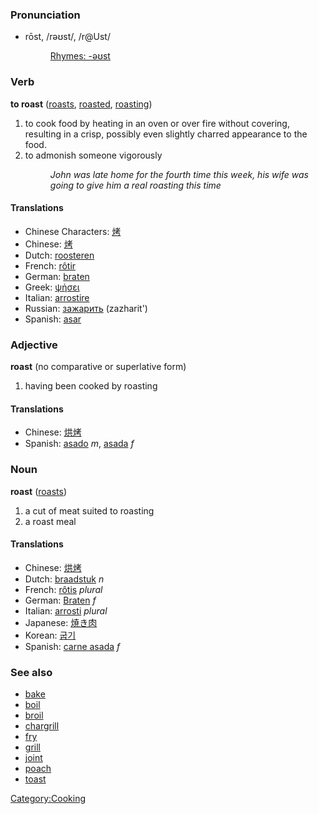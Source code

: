 ===Pronunciation===
*rōst, /rəʊst/, /r@Ust/
*:[[Rhymes:English:-əʊst|Rhymes: -əʊst]]
[[Category:Cooking]]
===Verb===
'''to roast''' ([[roasts]], [[roasted]], [[roasting]])

# to cook food by heating in an oven or over fire without covering, resulting in a crisp, possibly even slightly charred appearance to the food.
# to admonish someone vigorously
#:''John was late home for the fourth time this week, his wife was going to give him a real roasting this time''

====Translations====
*Chinese Characters: [[烤]]
*Chinese: [[烤]]
*Dutch: [[roosteren]]
*French: [[rôtir]]
*German: [[braten]]
*Greek: [[ψήσει]]
*Italian: [[arrostire]]
*Russian: [[зажарить]] (zazharit')
*Spanish: [[asar]]

===Adjective===
'''roast''' (no comparative or superlative form)

# having been cooked by roasting

====Translations====
*Chinese: [[烘烤]]
*Spanish: [[asado]] ''m'', [[asada]] ''f''

===Noun===
'''roast''' ([[roasts]])

<!-- real defs needed -->
# a cut of meat suited to roasting
# a roast meal

====Translations====
*Chinese: [[烘烤]]
*Dutch: [[braadstuk]] ''n''
*French: [[rôtis]] ''plural''
*German: [[Braten]] ''f''
*Italian: [[arrosti]] ''plural''
*Japanese: [[焼き肉]]
*Korean: [[굽기]]
*Spanish: [[carne asada]] ''f''

===See also===
*[[bake]]
*[[boil]]
*[[broil]]
*[[chargrill]]
*[[fry]]
*[[grill]]
*[[joint]]
*[[poach]]
*[[toast]]